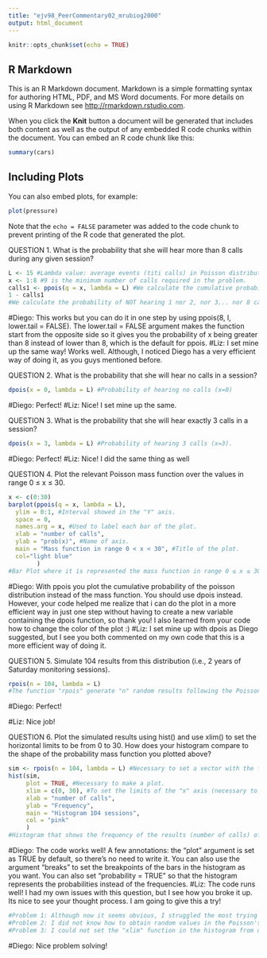 ```yaml
---
title: "ejv98_PeerCommentary02_mrubiog2000"
output: html_document
---
```


```r
knitr::opts_chunk$set(echo = TRUE)
```

## R Markdown

This is an R Markdown document. Markdown is a simple formatting syntax for authoring HTML, PDF, and MS Word documents. For more details on using R Markdown see <http://rmarkdown.rstudio.com>.

When you click the **Knit** button a document will be generated that includes both content as well as the output of any embedded R code chunks within the document. You can embed an R code chunk like this:

```r
summary(cars)
```

## Including Plots

You can also embed plots, for example:

```r
plot(pressure)
```

Note that the `echo = FALSE` parameter was added to the code chunk to prevent printing of the R code that generated the plot.

QUESTION 1. What is the probability that she will hear more than 8 calls during any given session?

```r
L <- 15 #Lambda value: average events (titi calls) in Poisson distribution.
x <- 1:8 #9 is the minimum number of calls required in the problem.
calls1 <- ppois(q = x, lambda = L) #We calculate the cumulative probability of hearing 1 call, 2 calls, 3 calls... till 8 calls.
1 - calls1
#We calculate the probability of NOT hearing 1 nor 2, nor 3... nor 8 calls. That means the probability of hearing more than 8 calls.
```
#Diego: This works but you can do it in one step by using ppois(8, l, lower.tail = FALSE). The lower.tail = FALSE argument makes the function start from the opposite side so it gives you the probability of x being greater than 8 instead of lower than 8, which is the default for ppois.
#Liz: I set mine up the same way! Works well. Although, I noticed Diego has a very efficient way of doing it, as you guys mentioned before. 

QUESTION 2. What is the probability that she will hear no calls in a session?

```r
dpois(x = 0, lambda = L) #Probability of hearing no calls (x=0)
```
#Diego: Perfect!
#Liz: Nice! I set mine up the same. 

QUESTION 3. What is the probability that she will hear exactly 3 calls in a session?

```r
dpois(x = 3, lambda = L) #Probability of hearing 3 calls (x=3).
```
#Diego: Perfect!
#Liz: Nice! I did the same thing as well

QUESTION 4. Plot the relevant Poisson mass function over the values in range 0 ≤ x ≤ 30.

```r
x <- c(0:30)
barplot(ppois(q = x, lambda = L), 
  ylim = 0:1, #Interval showed in the "Y" axis.
  space = 0,
  names.arg = x, #Used to label each bar of the plot.
  xlab = "number of calls", 
  ylab = "prob(x)", #Name of axis.
  main = "Mass function in range 0 < x < 30", #Title of the plot.
  col="light blue"
        )
#Bar Plot where it is represented the mass function in range 0 ≤ x ≤ 30.
```
#Diego: With ppois you plot the cumulative probability of the poisson distribution instead of the mass function. You should use dpois instead. However, your code helped me realize that i can do the plot in a more efficient way in just one step without having to create a new variable containing the dpois function, so thank you! I also learned from your code how to change the color of the plot :)
#Liz: I set mine up with dpois as Diego suggested, but I see you both commented on my own code that this is a more efficient way of doing it. 

QUESTION 5. Simulate 104 results from this distribution (i.e., 2 years of Saturday monitoring sessions).

```r
rpois(n = 104, lambda = L)
#The function "rpois" generate "n" random results following the Poisson's distribution with a given value for lambda.
```
#Diego: Perfect!

#Liz: Nice job!


QUESTION 6. Plot the simulated results using hist() and use xlim() to set the horizontal limits to be from 0 to 30. How does your histogram compare to the shape of the probability mass function you plotted above?

```r
sim <- rpois(n = 104, lambda = L) #Necessary to set a vector with the function to apply it to the histogram.
hist(sim, 
     plot = TRUE, #Necessary to make a plot.
     xlim = c(0, 30), #To set the limits of the "x" axis (necessary to use "c()" structure).
     xlab = "number of calls",
     ylab = "Frequency",
     main = "Histogram 104 sessions",
     col = "pink"
     )
#Histogram that shows the frequency of the results (number of calls) of 104 "hearing titis" sessions, but only from "0-30 calls" (probabilities higher than 30 are practically 0).
```
#Diego: The code works well! A few annotations: the "plot" argument is set as TRUE by default, so there's no need to write it. You can also use the argument "breaks" to set the breakpoints of the bars in the histogram as you want. You can also set "probability = TRUE" so that the histogram represents the probabilities instead of the frequencies.
#Liz: The code runs well! I had my own issues with this question, but I see how you broke it up. Its nice to see your thought process. I am going to give this a try! 

```r
#Problem 1: Although now it seems obvious, I struggled the most trying to understand what was my "x" values in the first problems. I thought it was the number of the possibles calls within a day, so I could not find any value. SOLUTION: I checked notes from my statistics course (that I had totally forgot) and red Module 8 explanation again so I understood better Poisson's distribution.
#Problem 2: I did not know how to obtain random values in the Poisson's distribution for question 4. SOLUTION: I searched in the "help" section the function "dpois" I had used before to see if there was an option to set random values. In that page I found the explanation for "rpois" function.
#Problem 3: I could not set the "xlim" function in the histogram from question 6, because R told me writing "0:30", as I did in the previous plot, was not correct. The syntax was not indicated in the "help" section for "histogram" either. SOLUTION: I googled it and found an example of a code.
```
#Diego: Nice problem solving!